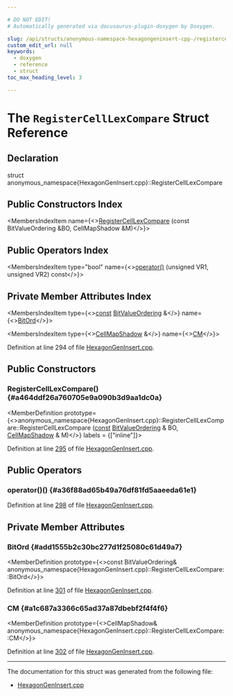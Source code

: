 ```yaml
---

# DO NOT EDIT!
# Automatically generated via docusaurus-plugin-doxygen by Doxygen.

slug: /api/structs/anonymous-namespace-hexagongeninsert-cpp-/registercelllexcompare
custom_edit_url: null
keywords:
  - doxygen
  - reference
  - struct
toc_max_heading_level: 3

---
```





# The `RegisterCellLexCompare` Struct Reference

<DoxygenPage pluginConfig={pluginConfig}>



## Declaration

<CodeBlock>struct anonymous_namespace{HexagonGenInsert.cpp}::RegisterCellLexCompare</CodeBlock>

## Public Constructors Index

<MembersIndex>

<MembersIndexItem
  name={<><a href="#a464ddf26a760705e9a090b3d9aa1dc0a">RegisterCellLexCompare</a> (const BitValueOrdering &amp;BO, CellMapShadow &amp;M)</>}>
</MembersIndexItem>

</MembersIndex>

## Public Operators Index

<MembersIndex>

<MembersIndexItem
  type="bool"
  name={<><a href="#a36f88ad65b49a76df81fd5aaeeda61e1">operator()</a> (unsigned VR1, unsigned VR2) const</>}>
</MembersIndexItem>

</MembersIndex>

## Private Member Attributes Index

<MembersIndex>

<MembersIndexItem
  type={<><a href="/docs/api/files/lib/lib/target/lib/target/aarch64/aarch64promoteconstant-cpp/#a90f8350fecae261c25be85d38b451bff">const</a> <a href="/docs/api/structs/anonymous-namespace-hexagongeninsert-cpp-/bitvalueordering">BitValueOrdering</a> &amp;</>}
  name={<><a href="#add1555b2c30bc277d1f25080c61d49a7">BitOrd</a></>}>
</MembersIndexItem>

<MembersIndexItem
  type={<><a href="/docs/api/structs/anonymous-namespace-hexagongeninsert-cpp-/cellmapshadow">CellMapShadow</a> &amp;</>}
  name={<><a href="#a1c687a3366c65ad37a87dbebf2f4f4f6">CM</a></>}>
</MembersIndexItem>

</MembersIndex>


Definition at line 294 of file <a href="/docs/api/files/lib/lib/target/lib/target/hexagon/hexagongeninsert-cpp">HexagonGenInsert.cpp</a>.

<SectionDefinition>

## Public Constructors

### RegisterCellLexCompare() {#a464ddf26a760705e9a090b3d9aa1dc0a}

<MemberDefinition
  prototype={<>anonymous&#95;namespace&#123;HexagonGenInsert.cpp&#125;::RegisterCellLexCompare::RegisterCellLexCompare (<a href="/docs/api/files/lib/lib/target/lib/target/aarch64/aarch64promoteconstant-cpp/#a90f8350fecae261c25be85d38b451bff">const</a> <a href="/docs/api/structs/anonymous-namespace-hexagongeninsert-cpp-/bitvalueordering">BitValueOrdering</a> &amp; BO, <a href="/docs/api/structs/anonymous-namespace-hexagongeninsert-cpp-/cellmapshadow">CellMapShadow</a> &amp; M)</>}
  labels = {["inline"]}>

Definition at line <a href="/docs/api/files/lib/lib/target/lib/target/hexagon/hexagongeninsert-cpp/#l00295">295</a> of file <a href="/docs/api/files/lib/lib/target/lib/target/hexagon/hexagongeninsert-cpp">HexagonGenInsert.cpp</a>.
</MemberDefinition>

</SectionDefinition>

<SectionDefinition>

## Public Operators

### operator()() {#a36f88ad65b49a76df81fd5aaeeda61e1}

<MemberDefinition
  prototype="bool RegisterCellLexCompare::operator() (unsigned VR1, unsigned VR2) const">

Definition at line <a href="/docs/api/files/lib/lib/target/lib/target/hexagon/hexagongeninsert-cpp/#l00298">298</a> of file <a href="/docs/api/files/lib/lib/target/lib/target/hexagon/hexagongeninsert-cpp">HexagonGenInsert.cpp</a>.
</MemberDefinition>

</SectionDefinition>

<SectionDefinition>

## Private Member Attributes

### BitOrd {#add1555b2c30bc277d1f25080c61d49a7}

<MemberDefinition
  prototype={<>const BitValueOrdering&amp; anonymous&#95;namespace&#123;HexagonGenInsert.cpp&#125;::RegisterCellLexCompare::BitOrd</>}>

Definition at line <a href="/docs/api/files/lib/lib/target/lib/target/hexagon/hexagongeninsert-cpp/#l00301">301</a> of file <a href="/docs/api/files/lib/lib/target/lib/target/hexagon/hexagongeninsert-cpp">HexagonGenInsert.cpp</a>.
</MemberDefinition>

### CM {#a1c687a3366c65ad37a87dbebf2f4f4f6}

<MemberDefinition
  prototype={<>CellMapShadow&amp; anonymous&#95;namespace&#123;HexagonGenInsert.cpp&#125;::RegisterCellLexCompare::CM</>}>

Definition at line <a href="/docs/api/files/lib/lib/target/lib/target/hexagon/hexagongeninsert-cpp/#l00302">302</a> of file <a href="/docs/api/files/lib/lib/target/lib/target/hexagon/hexagongeninsert-cpp">HexagonGenInsert.cpp</a>.
</MemberDefinition>

</SectionDefinition>

<hr/>

The documentation for this struct was generated from the following file:

<ul>
<li><a href="/docs/api/files/lib/lib/target/lib/target/hexagon/hexagongeninsert-cpp">HexagonGenInsert.cpp</a></li>
</ul>

</DoxygenPage>
